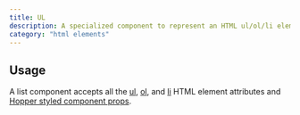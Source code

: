 ```yaml
---
title: UL
description: A specialized component to represent an HTML ul/ol/li element.
category: "html elements"
---
```


<Example src="html-elements/docs/listPreview" isOpen />

## Usage

A list component accepts all the [ul](https://developer.mozilla.org/en-US/docs/Web/HTML/Reference/Elements/ul), [ol](https://developer.mozilla.org/en-US/docs/Web/HTML/Reference/Elements/ol), and [li](https://developer.mozilla.org/en-US/docs/Web/HTML/Reference/Elements/li) HTML element attributes and [Hopper styled component props](/styled-system/concepts/styling).

